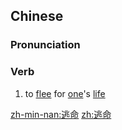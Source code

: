 ==Chinese==
{{zh-forms}}

===Pronunciation===
{{zh-pron
|m=táomìng
|c=tou4 meng6
|h=pfs=thò-miang
|mn=tô-miā
|cat=v
}}

===Verb===
{{zh-verb}}

# to [[flee]] for [[one]]'s [[life]]

[[zh-min-nan:逃命]]
[[zh:逃命]]